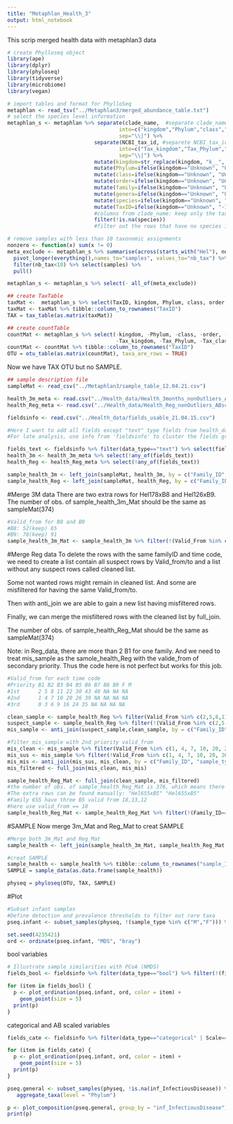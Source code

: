 ```yaml
---
title: "Metaphlan_Health_3"
output: html_notebook
---
```

This scrip merged health data with metaphlan3 data

```r
# create Phylloseq object
library(ape)
library(dplyr)
library(phyloseq)
library(tidyverse)
library(microbiome)
library(vegan)

# import tables and format for PhylloSeq
metaphlan <- read_tsv("../Metaphlan3/merged_abundance_table.txt") 
# select the species level information
metaphlan_s <- metaphlan %>% separate(clade_name,  #separate clade_name into 7 columns
                                    into=c("kingdom","Phylum","class","order","family","genera","species"), 
                                    sep="\\|") %>%
                            separate(NCBI_tax_id, #separete NCBI_tax_id into 7 columns
                                    into=c("Tax_kingdom","Tax_Phylum","Tax_class","Tax_order","Tax_family","Tax_genera","TaxID"), 
                                    sep="\\|") %>%
                            mutate(kingdom=str_replace(kingdom, "k__", "")) %>%
                            mutate(Phylum=ifelse(kingdom=="Unknown", "Unknown", str_replace(Phylum, "p__", ""))) %>%
                            mutate(class=ifelse(kingdom=="Unknown", "Unknown", str_replace(class, "c__", ""))) %>%
                            mutate(order=ifelse(kingdom=="Unknown", "Unknown", str_replace(order, "o__", ""))) %>%
                            mutate(family=ifelse(kingdom=="Unknown", "Unknown", str_replace(family, "f__", ""))) %>%
                            mutate(genera=ifelse(kingdom=="Unknown", "Unknown", str_replace(genera, "g__", ""))) %>%
                            mutate(species=ifelse(kingdom=="Unknown", "Unknown", str_replace(species, "s__", ""))) %>%
                            mutate(TaxID=ifelse(kingdom=="Unknown", "-1", TaxID)) %>%
                            #columns from clade_name: keep only the tax-name and trim the "k__" prefix
                            filter(!is.na(species))
                            #filter out the rows that have no species information.

# remove samples with less than 10 taxonomic assignments
nonzero <- function(x) sum(x != 0)
meta_exclude <- metaphlan_s %>% summarise(across(starts_with("Hel"), nonzero)) %>% 
  pivot_longer(everything(),names_to="samples", values_to="nb_tax") %>%
  filter(nb_tax<10) %>% select(samples) %>%
  pull()

metaphlan_s <- metaphlan_s %>% select(- all_of(meta_exclude))

## create TaxTable
taxMat <-  metaphlan_s %>% select(TaxID, kingdom, Phylum, class, order, family, genera, species) 
taxMat <- taxMat %>% tibble::column_to_rownames("TaxID")
TAX = tax_table(as.matrix(taxMat))

## create countTable
countMat <- metaphlan_s %>% select(-kingdom, -Phylum, -class, -order, -family, -genera, -species, 
                                   -Tax_kingdom, -Tax_Phylum, -Tax_class, -Tax_order, -Tax_family, -Tax_genera)
countMat <- countMat %>% tibble::column_to_rownames("TaxID")
OTU = otu_table(as.matrix(countMat), taxa_are_rows = TRUE)
```

Now we have TAX OTU but no SAMPLE.

```r
## sample description file
sampleMat <- read_csv("../Metaphlan3/sample_table_12.04.21.csv")

health_3m_meta <- read.csv("../Health_data/Health_3months_nonOutliers_ABscaled_17.04.21.csv")
health_Reg_meta <- read.csv("../Health_data/Health_Reg_nonOutliers_ABscaled_17.04.21.csv")

fieldsinfo <- read.csv("../Health_data/fields_usable_21.04.15.csv")

#Here I want to add all fields except "text" type fields from health_data into SAMPLE
#For late analysis, use info from 'fieldsinfo' to cluster the fields groups

fields_text <- fieldsinfo %>% filter(data_type=="text") %>% select(field) %>% pull
health_3m <- health_3m_meta %>% select(!any_of(fields_text))
health_Reg <- health_Reg_meta %>% select(!any_of(fields_text))

sample_health_3m <- left_join(sampleMat, health_3m, by = c("Family_ID", "sample_type"))
sample_health_Reg <- left_join(sampleMat, health_Reg, by = c("Family_ID", "sample_type"))
```

#Merge 3M data
There are two extra rows for Hel178xB8 and Hel126xB9.
The number of obs. of sample_health_3m_Mat should be the same as sampleMat(374)
```r
#Valid_from for B8 and B9
#B8: 52(keep) 65
#B9: 78(keep) 91
sample_health_3m_Mat <- sample_health_3m %>% filter(!(Valid_From %in% c(65,91)))
```

#Merge Reg data
To delete the rows with the same familyID and time code,
we need to create a list contain all suspect rows by Valid_from/to
and a list without any suspect rows called cleaned list.

Some not wanted rows might remain in cleaned list. And some are misfiltered for having the same Valid_from/to.

Then with anti_join we are able to gain a new list having misfiltered rows.

Finally, we can merge the misfiltered rows with the cleaned list by full_join.

The number of obs. of sample_health_Reg_Mat should be the same as sampleMat(374)

Note: in Reg_data, there are more than 2 B1 for one family.
And we need to treat mis_sample as the samole_health_Reg with the valide_from of secondary priority.
Thus the code here is not perfect but works for this job.

```r
#Valid_from for each time code
#Priority B1 B2 B3 B4 B5 B6 B7 B8 B9 F M
#1st      2 5 8 11 22 30 43 48 NA NA NA
#2nd      1 4 7 10 20 26 39 NA NA NA NA
#3rd      0 3 6 9 16 24 35 NA NA NA NA

clean_sample <- sample_health_Reg %>% filter(Valid_From %in% c(2,5,8,11,22,30,43,48))
suspect_sample <- sample_health_Reg %>% filter(!(Valid_From %in% c(2,5,8,11,22,30,43,48)))
mis_sample <- anti_join(suspect_sample,clean_sample, by = c("Family_ID", "sample_type"))

#filter mis_sample with 2nd priority valid_from
mis_clean <- mis_sample %>% filter(Valid_From %in% c(1, 4, 7, 10, 20, 26, 39))
mis_sus <- mis_sample %>% filter(!Valid_From %in% c(1, 4, 7, 10, 20, 26, 39))
mis_mis <- anti_join(mis_sus, mis_clean, by = c("Family_ID", "sample_type") )
mis_filtered <- full_join(mis_clean, mis_mis)

sample_health_Reg_Mat <- full_join(clean_sample, mis_filtered)
#the number of obs. of sample_health_Reg_Mat is 376, which means there are two extra rows.
#The extra rows can be found manually: "Hel655xB5" "Hel655xB5"
#Family 655 have three B5 valid from 18,13,12
#here use valid_from == 18
sample_health_Reg_Mat <- sample_health_Reg_Mat %>% filter(!(Family_ID=="Perhe655" & Valid_From %in% c(13,12)))

```

#SAMPLE
Now merge 3m_Mat and Reg_Mat to creat SAMPLE
```r
#Merge both 3m_Mat and Reg_Mat
sample_health <- left_join(sample_health_3m_Mat, sample_health_Reg_Mat, by = c("Family_ID", "sample_type","sample_ID","file_name","inf_DeliveryMode", "Run_ID"))

#creat SAMPLE
sample_health <- sample_health %>% tibble::column_to_rownames("sample_ID")
SAMPLE = sample_data(as.data.frame(sample_health))

physeq = phyloseq(OTU, TAX, SAMPLE)
```

#Plot

```r
#Subset infant samples
#Define detection and prevalence thresholds to filter out rare taxa
pseq.infant <- subset_samples(physeq, !(sample_type %in% c("M","F"))) %>% core(detection = 0.1/100, prevalence = 1/100)

set.seed(4235421)
ord <- ordinate(pseq.infant, "MDS", "bray")
```

bool variables
```r
# Illustrate sample similarities with PCoA (NMDS)
fields_bool <- fieldsinfo %>% filter(data_type=="bool") %>% filter(!(field %in% c("inf_HasDiagPollenAllergies"))) %>% select(field) %>% pull

for (item in fields_bool) {
  p <- plot_ordination(pseq.infant, ord, color = item) +
    geom_point(size = 5)
  print(p)
}
```

categorical and AB scaled variables
```r
fields_cate <- fieldsinfo %>% filter(data_type=="categorical" | Scale=="AB") %>% select(field) %>% pull

for (item in fields_cate) {
  p <- plot_ordination(pseq.infant, ord, color = item) +
    geom_point(size = 5)
  print(p)
}
```



```r

pseq.general <- subset_samples(physeq, !is.na(inf_InfectiousDisease)) %>%
   aggregate_taxa(level = "Phylum")

p <- plot_composition(pseq.general, group_by = "inf_InfectiousDisease")
print(p)
```

